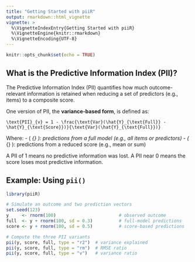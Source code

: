 ```yaml
---
title: "Getting Started with piiR"
output: rmarkdown::html_vignette
vignette: >
  %\VignetteIndexEntry{Getting Started with piiR}
  %\VignetteEngine{knitr::rmarkdown}
  %\VignetteEncoding{UTF-8}
---
```


```r
knitr::opts_chunk$set(echo = TRUE)
```

## What is the Predictive Information Index (PII)?

The Predictive Information Index (PII) quantifies how much outcome-relevant information is retained when reducing a set of predictors (e.g., items) to a composite score.

One version of PII, the **variance-based form**, is defined as:

```math
\text{PII}_{v} = 1 - \frac{\text{Var}(\hat{Y}_{\text{Full}} - \hat{Y}_{\text{Score}})}{\text{Var}(\hat{Y}_{\text{Full}})}

```

Where:
- \( \hat{Y}_{\text{Full}} \): predictions from a full model (e.g., all items or predictors)
- \( \hat{Y}_{\text{Score}} \): predictions from a reduced score (e.g., mean or sum)

A PII of 1 means no predictive information was lost. A PII near 0 means the score loses most predictive information.

## Example: Using `pii()`

```r
library(piiR)

# Simulate an outcome and two prediction vectors
set.seed(123)
y     <- rnorm(100)                        # observed outcome
full  <- y + rnorm(100, sd = 0.3)          # full-model predictions
score <- y + rnorm(100, sd = 0.5)          # score-based predictions

# Compute the three PII variants
pii(y, score, full, type = "r2")  # variance explained
pii(y, score, full, type = "rm")  # RMSE ratio
pii(y, score, full, type = "v")   # variance ratio
```

